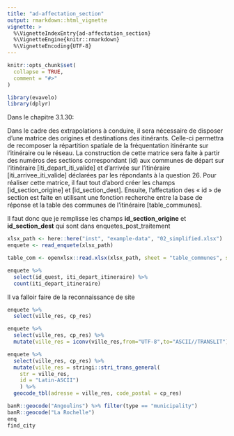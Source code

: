 ```yaml
---
title: "ad-affectation_section"
output: rmarkdown::html_vignette
vignette: >
  %\VignetteIndexEntry{ad-affectation_section}
  %\VignetteEngine{knitr::rmarkdown}
  %\VignetteEncoding{UTF-8}
---
```


```r
knitr::opts_chunk$set(
  collapse = TRUE,
  comment = "#>"
)
```

```r
library(evavelo)
library(dplyr)
```
Dans le chapitre 3.1.30:

Dans le cadre des extrapolations à conduire, il sera nécessaire de disposer d’une matrice des origines et destinations des itinérants. Celle-ci permettra de recomposer la répartition spatiale de la fréquentation itinérante sur l’itinéraire ou le réseau. La construction de cette matrice sera faite à partir des numéros des sections correspondant (id) aux communes de départ sur l’itinéraire [iti_depart_iti_valide] et d’arrivée sur l’itinéraire [iti_arrivee_iti_valide] déclarées par les répondants à la question 26. Pour réaliser cette matrice, il faut tout d’abord créer les champs [id_section_origine] et [id_section_dest]. Ensuite, l’affectation des « id » de section est faite en utilisant une fonction recherche entre la base de réponse et la table des communes de l’itinéraire [table_communes].

Il faut donc que je remplisse les champs **id_section_origine** et **id_section_dest** qui sont dans enquetes_post_traitement

```r
xlsx_path <- here::here("inst", "example-data", "02_simplified.xlsx")
enquete <- read_enquete(xlsx_path)

table_com <- openxlsx::read.xlsx(xlsx_path, sheet = "table_communes", startRow = 2)
```


```r
enquete %>% 
  select(id_quest, iti_depart_itineraire) %>% 
  count(iti_depart_itineraire)

```

Il va falloir faire de la reconnaissance de site

```r
enquete %>% 
  select(ville_res, cp_res)

enquete %>% 
  select(ville_res, cp_res) %>% 
  mutate(ville_res = iconv(ville_res,from="UTF-8",to="ASCII//TRANSLIT"))

enquete %>% 
  select(ville_res, cp_res) %>% 
  mutate(ville_res = stringi::stri_trans_general(
    str = ville_res, 
    id = "Latin-ASCII")
    ) %>% 
  geocode_tbl(adresse = ville_res, code_postal = cp_res)


```
```r
banR::geocode("Angoulins") %>% filter(type == "municipality")
banR::geocode("La Rochelle")
enq
find_city


```

